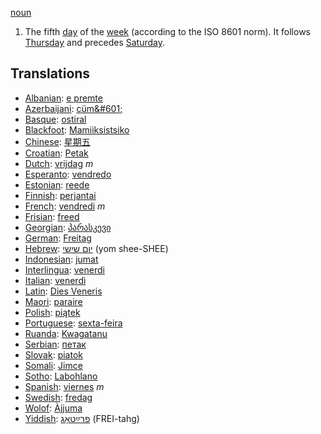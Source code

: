 [[noun]]

#The fifth [[day]] of the [[week]] (according to the ISO 8601 norm). It follows [[Thursday]] and precedes [[Saturday]].

==Translations==
*[[Albanian]]: [[e premte]]
*[[Azerbaijani]]: [[cüm&#601;]]
*[[Basque]]: [[ostiral]]
*[[Blackfoot]]: [[Mamiiksistsiko]]
*[[Chinese]]: [[星期五]]
*[[Croatian]]: [[Petak]]
*[[Dutch]]: [[vrijdag]] ''m''
*[[Esperanto]]: [[vendredo]]
*[[Estonian]]: [[reede]]
*[[Finnish]]: [[perjantai]]
*[[French]]: [[vendredi]] ''m''
*[[Frisian]]: [[freed]]
*[[Georgian]]: [[პარასკევი]]
*[[German]]: [[Freitag]]
*[[Hebrew]]: [[יום שישי]] (yom shee-SHEE)
*[[Indonesian]]: [[jumat]]
*[[Interlingua]]: [[venerdi]]
*[[Italian]]: [[venerdì]]
*[[Latin]]: [[Dies Veneris]]
*[[Maori]]: [[paraire]]
*[[Polish]]: [[piątek]]
*[[Portuguese]]: [[sexta-feira]]
*[[Ruanda]]: [[Kwagatanu]]
*[[Serbian]]: [[петак]]
*[[Slovak]]: [[piatok]]
*[[Somali]]: [[Jimce]]
*[[Sotho]]: [[Labohlano]]
*[[Spanish]]: [[viernes]] ''m''
*[[Swedish]]: [[fredag]]
*[[Wolof]]: [[Àjjuma]]
*[[Yiddish]]: [[פרײַטאָג]] (FREI-tahg)